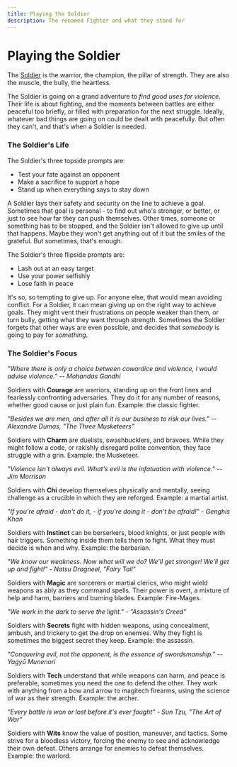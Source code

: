 ```yaml
---
title: Playing the Soldier
description: The renamed Fighter and what they stand for
---
```


# Playing the Soldier

The [Soldier](/cards/soldier) is the warrior, the champion, the pillar of strength. They are also the muscle, the bully, the heartless.

The Soldier is going on a grand adventure to _find good uses for violence_. Their life is about fighting, and the moments between battles are either peaceful too briefly, or filled with preparation for the next struggle. Ideally, whatever bad things are going on could be dealt with peacefully. But often they can't, and that's when a Soldier is needed.

### The Soldier's Life

The Soldier's three topside prompts are:

- Test your fate against an opponent
- Make a sacrifice to support a hope
- Stand up when everything says to stay down

A Soldier lays their safety and security on the line to achieve a goal. Sometimes that goal is personal - to find out who's stronger, or better, or just to see how far they can push themselves. Other times, someone or something has to be stopped, and the Soldier isn't allowed to give up until that happens. Maybe they won't get anything out of it but the smiles of the grateful. But sometimes, that's enough.

The Soldier's three flipside prompts are:

- Lash out at an easy target
- Use your power selfishly
- Lose faith in peace

It's so, so tempting to give up. For anyone else, that would mean avoiding conflict. For a Soldier, it can mean giving up on the right way to achieve goals. They might vent their frustrations on people weaker than them, or turn bully, getting what they want through strength. Sometimes the Soldier forgets that other ways are even possible, and decides that _somebody_ is going to pay for _something_.

### The Soldier's Focus

_"Where there is only a choice between cowardice and violence, I would advise violence." -- Mohandas Gandhi_

Soldiers with **Courage** are warriors, standing up on the front lines and fearlessly confronting adversaries. They do it for any number of reasons, whether good cause or just plain fun. Example: the classic fighter.

_"Besides we are men, and after all it is our business to risk our lives." -- Alexandre Dumas, "The Three Musketeers"_

Soldiers with **Charm** are duelists, swashbucklers, and bravoes. While they might follow a code, or rakishly disregard polite convention, they face struggle with a grin. Example: the Musketeer.

_"Violence isn't always evil. What's evil is the infatuation with violence." -- Jim Morrison_

Soldiers with **Chi** develop themselves physically and mentally, seeing challenge as a crucible in which they are reforged. Example: a martial artist.

_"If you're afraid - don't do it, - if you're doing it - don't be afraid!" - Genghis Khan_

Soldiers with **Instinct** can be berserkers, blood knights, or just people with hair triggers. Something inside them tells them to fight. What they must decide is when and why. Example: the barbarian.

_"We know our weakness. Now what will we do? We'll get stronger! We'll get up and fight!" - Natsu Dragneel, "Fairy Tail"_

Soldiers with **Magic** are sorcerers or martial clerics, who might wield weapons as ably as they command spells. Their power is overt, a mixture of help and harm, barriers and burning blades. Example: Fire-Mages.

_"We work in the dark to serve the light." - "Assassin's Creed"_

Soldiers with **Secrets** fight with hidden weapons, using concealment, ambush, and trickery to get the drop on enemies. Why they fight is sometimes the biggest secret they keep. Example: the assassin.

_"Conquering evil, not the opponent, is the essence of swordsmanship." -- Yagyū Munenori_

Soldiers with **Tech** understand that while weapons can harm, and peace is preferable, sometimes you need the one to defend the other. They work with anything from a bow and arrow to magitech firearms, using the science of war as their strength. Example: the archer.

_"Every battle is won or lost before it's ever fought" - Sun Tzu, "The Art of War"_

Soldiers with **Wits** know the value of position, maneuver, and tactics. Some strive for a bloodless victory, forcing the enemy to see and acknowledge their own defeat. Others arrange for enemies to defeat themselves. Example: the warlord.
